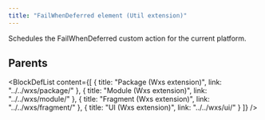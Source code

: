 ```yaml
---
title: "FailWhenDeferred element (Util extension)"
---
```



Schedules the FailWhenDeferred custom action for the current platform.


## Parents

<BlockDefList content={[
    {
      title: "Package (Wxs extension)",
      link: "../../wxs/package/"
    },
    {
      title: "Module (Wxs extension)",
      link: "../../wxs/module/"
    },
    {
      title: "Fragment (Wxs extension)",
      link: "../../wxs/fragment/"
    },
    {
      title: "UI (Wxs extension)",
      link: "../../wxs/ui/"
    }
  ]}
/>